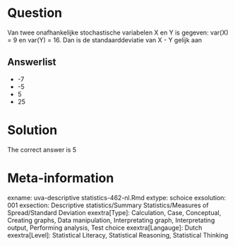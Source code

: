 Question
========

Van twee onafhankelijke stochastische variabelen X en Y is gegeven: var(X) = 9 en var(Y) = 16. Dan is de standaarddeviatie van X - Y gelijk aan 

Answerlist
----------
* -7
* -5
* 5
* 25

Solution
========

The correct answer is  5 

Meta-information
================
exname: uva-descriptive statistics-462-nl.Rmd 
extype: schoice 
exsolution: 001 
exsection: Descriptive statistics/Summary Statistics/Measures of Spread/Standard Deviation
exextra[Type]: Calculation, Case, Conceptual, Creating graphs, Data manipulation, Interpretating graph, Interpretating output, Performing analysis, Test choice 
exextra[Langauge]: Dutch 
exextra[Level]: Statistical Literacy, Statistical Reasoning, Statistical Thinking 
